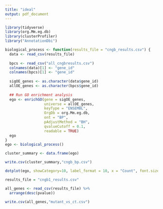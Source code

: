 ```yaml
---
title: "ideal"
output: pdf_document
---
```



```r
library(tidyverse)
library(org.Mm.eg.db)
library(clusterProfiler)
library("AnnotationDbi")
```

```r

biological_process <- function(results_file = "cngb_results.csv") {
  data <- read_csv(results_file)
  
  bpcs <- read_csv("all_cngbresults.csv")
  colnames(data)[1] <- "gene_id"
  colnames(bpcs)[1] <- "gene_id"
  
  sigOE_genes <- as.character(data$gene_id)
  allOE_genes <- as.character(bpcs$gene_id)
  
  ## Run GO enrichment analysis 
  ego <- enrichGO(gene = sigOE_genes, 
                  universe = allOE_genes,
                  keyType = "ENSEMBL",
                  OrgDb = org.Mm.eg.db, 
                  ont = "BP", 
                  pAdjustMethod = "BH", 
                  qvalueCutoff = 0.1, 
                  readable = TRUE)
  ego
}
ego <- biological_process()
```



```r
cluster_summary <- data.frame(ego)

write.csv(cluster_summary,"cngb_bp.csv")

dotplot(ego, showCategory=10, label_format = 10, x = "Count", font.size = 10)
```



```r
results_file = "cngb1_results.csv"

all_genes <- read_csv(results_file) %>%
  arrange(desc(pvalue))

write.csv(all_genes,"mutant_vs_ct.csv")
```



